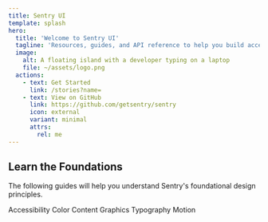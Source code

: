 ```yaml
---
title: Sentry UI
template: splash
hero:
  title: 'Welcome to Sentry UI'
  tagline: 'Resources, guides, and API reference to help you build accessible, consistent user interfaces at Sentry.'
  image:
    alt: A floating island with a developer typing on a laptop
    file: ~/assets/logo.png
  actions:
    - text: Get Started
      link: /stories?name=
    - text: View on GitHub
      link: https://github.com/getsentry/sentry
      icon: external
      variant: minimal
      attrs:
        rel: me
---
```


## Learn the Foundations

The following guides will help you understand Sentry's foundational design principles.

<CardGrid>
  <Card title="Accessibility">Accessibility</Card>
  <Card title="Color">Color</Card>
  <Card title="Content">Content</Card>
  <Card title="Graphics">Graphics</Card>
  <Card title="Typography">Typography</Card>
  <Card title="Motion">Motion</Card>
</CardGrid>

